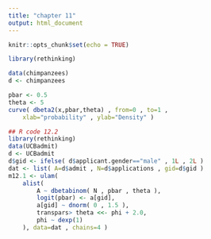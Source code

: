 ```yaml
---
title: "chapter 11"
output: html_document
---
```


```r
knitr::opts_chunk$set(echo = TRUE)
```

```r
library(rethinking)
```
```r
data(chimpanzees)
d <- chimpanzees
```

```r
pbar <- 0.5
theta <- 5
curve( dbeta2(x,pbar,theta) , from=0 , to=1 ,
    xlab="probability" , ylab="Density" )

## R code 12.2
library(rethinking)
data(UCBadmit)
d <- UCBadmit
d$gid <- ifelse( d$applicant.gender=="male" , 1L , 2L )
dat <- list( A=d$admit , N=d$applications , gid=d$gid )
m12.1 <- ulam(
    alist(
        A ~ dbetabinom( N , pbar , theta ),
        logit(pbar) <- a[gid],
        a[gid] ~ dnorm( 0 , 1.5 ),
        transpars> theta <<- phi + 2.0,
        phi ~ dexp(1)
    ), data=dat , chains=4 )
```

